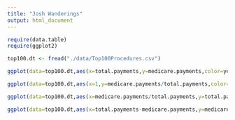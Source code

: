 ```yaml
---
title: "Josh Wanderings"
output: html_document
---
```


```r
require(data.table)
require(ggplot2)

top100.dt <- fread("./data/Top100Procedures.csv")
```

```r
ggplot(data=top100.dt,aes(x=total.payments,y=medicare.payments,color=year)) + geom_point(size=1) + facet_wrap(~drg.mdc)
```
```r
ggplot(data=top100.dt,aes(x=1,y=medicare.payments/total.payments,color=drg.comp,fill=drg.comp)) + geom_violin() + facet_grid(drg.type+drg.comp ~ drg.mdc)
```
```r
ggplot(data=top100.dt,aes(x=medicare.payments/total.payments,y=total.payments)) + geom_point(size=0.5) + facet_wrap(~ drg.mdc)
```
```r
ggplot(data=top100.dt,aes(x=total.payments-medicare.payments,y=medicare.payments/total.payments)) + geom_point(size=0.5) + facet_wrap(~ drg.mdc)
```

